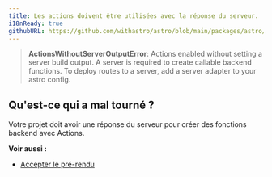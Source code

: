 ```yaml
---
title: Les actions doivent être utilisées avec la réponse du serveur.
i18nReady: true
githubURL: https://github.com/withastro/astro/blob/main/packages/astro/src/core/errors/errors-data.ts
---
```


> **ActionsWithoutServerOutputError**: Actions enabled without setting a server build output. A server is required to create callable backend functions. To deploy routes to a server, add a server adapter to your astro config.

## Qu'est-ce qui a mal tourné ?
Votre projet doit avoir une réponse du serveur pour créer des fonctions backend avec Actions.

**Voir aussi :**
- [Accepter le pré-rendu](/fr/guides/server-side-rendering/#accepter-le-pré-rendu-en-mode-server)



